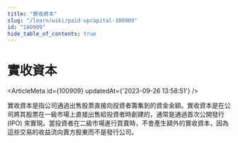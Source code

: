 ```yaml
---
title: "實收資本"
slug: "/learn/wiki/paid-upcapital-100909"
id: "100909"
hide_table_of_contents: true
---
```



# 實收資本

<ArticleMeta id={100909} updatedAt={'2023-09-26 13:58:51'} />
<div className='border-solid border-b border-t-0 my-4 border-[var(--ifm-color-gray-300)]' />

實收資本是指公司通過出售股票直接向投資者籌集到的資金金額。實收資本是在公司將其股票在一級市場上直接出售給投資者時創建的，通常是通過首次公開發行 (IPO) 來實現。當投資者在二級市場進行買賣時，不會產生額外的實收資本，因為這些交易的收益流向賣方股東而不是發行公司。
